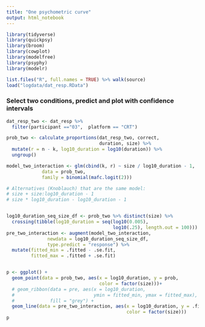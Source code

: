 ```yaml
---
title: "One psychometric curve"
output: html_notebook
---
```


```r
library(tidyverse)
library(quickpsy)
library(broom)
library(cowplot)
library(modelfree)
library(psyphy)
library(modelr)

list.files("R", full.names = TRUE) %>% walk(source)
load("logdata/dat_resp.RData")

```

### Select two conditions, predict and plot with confidence intervals
```r
dat_resp_two <- dat_resp %>% 
  filter(participant =="03",  platform == "CRT")

prob_two <- calculate_proportions(dat_resp_two, correct, 
                                  duration, size) %>% 
  mutate(r = n - k, log10_duration = log10(duration)) %>% 
  ungroup()

model_two_interaction <- glm(cbind(k, r) ~ size / log10_duration - 1, 
             data = prob_two, 
             family = binomial(mafc.logit(2)))

# Alternatives (Knoblauch) that are the same model:   
# size + size:log10_duration - 1 
# size * log10_duration - log10_duration - 1


log10_duration_seq_size_df <- prob_two %>% distinct(size) %>% 
  crossing(tibble(log10_duration = seq(log10(0.005), 
                                       log10(.25), length.out = 100)))
pre_two_interaction <- augment(model_two_interaction, 
               newdata = log10_duration_seq_size_df,
               type.predict = "response") %>% 
  mutate(fitted_min = .fitted - .se.fit, 
         fitted_max = .fitted + .se.fit)


p <- ggplot() +
  geom_point(data = prob_two, aes(x = log10_duration, y = prob, 
                                  color = factor(size)))+
  # geom_ribbon(data = pre, aes(x = log10_duration,
  #                             ymin = fitted_min, ymax = fitted_max), 
  #             fill = "grey") +
  geom_line(data = pre_two_interaction, aes(x = log10_duration, y = .fitted, 
                                            color = factor(size))) 
p
```
